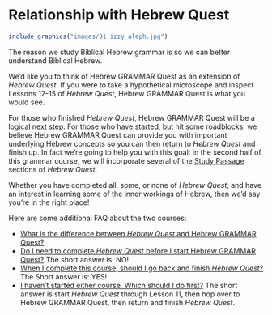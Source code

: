 # Relationship with Hebrew Quest {- #hgq_and_hq}

```r
include_graphics("images/01.izzy_aleph.jpg")
```


The reason we study Biblical Hebrew grammar is so we can better understand Biblical Hebrew.

We'd like you to think of Hebrew GRAMMAR Quest as an extension of _Hebrew Quest_.   If you were to take a hypothetical microscope and inspect Lessons 12-15 of _Hebrew Quest_, Hebrew GRAMMAR Quest is what you would see. 

For those who finished _Hebrew Quest_, Hebrew GRAMMAR Quest will be a logical next step.  For those who have started, but hit some roadblocks, we believe Hebrew GRAMMAR Quest can provide you with important underlying Hebrew concepts so you can then return to _Hebrew Quest_ and finish up.  In fact we're going to help you with this goal: In the second half of this grammar course, we will incorporate several of the [Study Passage](https://holylanguage.com/ot-readings.html) sections of _Hebrew Quest_.  

Whether you have completed all, some, or none of _Hebrew Quest_, and have an interest in learning some of the inner workings of Hebrew, then we'd say you're in the right place!

Here are some additional FAQ about the two courses:

* [What is the difference between _Hebrew Quest_ and Hebrew GRAMMAR Quest?](#difference)
* [Do I need to complete _Hebrew Quest_ before I start Hebrew GRAMMAR Quest?](#complete_hq_first) The short answer is: NO!
* [When I complete this course, should I go back and finish _Hebrew Quest_?](#need_to_finish_hq) The Short answer is: YES!
*  [I haven't started either course.  Which should I do first?](#which_first) The short answer is start _Hebrew Quest_ through Lesson 11, then hop over to Hebrew GRAMMAR Quest, then return and finish _Hebrew Quest_.

<!-- Here is how we would characterize the two courses: -->

<!-- * Hebrew Quest took you directly <u>TO</u> the Hebrew Scriptures ("macro" view).   -->
<!-- * Hebrew GRAMMAR Quest is designed to take you <u>INSIDE</u> the Hebrew Scriptures ("micro" view). -->
